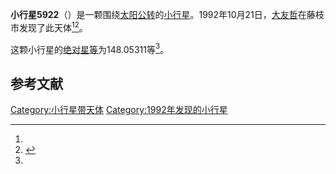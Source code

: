 {{Infobox planet
| bgcolour = #FFFFC0
| name = 5922 Shouichi
| symbol = 
| image = 
| caption = 
| discovery = yes
| discovery_ref = 
| discoverer = [[大友哲|大友哲]]
| discovery_site = [[藤枝市|藤枝市]] 
| discovered = 1992年10月21日
| designations = yes
| mp_name = 
| named_after = 
| alt_names = 1992 UV/ 1950 QF / 1950 SN / 1979 FO / 1982 VN12 / 1982 YU2 / 1987 UP8 / 1987 WL4
| mp_category = [[主带小行星|主带小行星]]
| orbit_ref = <ref name="a">[http://ssd.jpl.nasa.gov/sbdb.cgi?sstr=5922 5922 Shouichi] {{Wayback|url=http://ssd.jpl.nasa.gov/sbdb.cgi?sstr=5922 |date=20210815121148 }}，小行星數據庫瀏覽器（JPL Small-Body Database Browser）－[[美国国家航空航天局|美国国家航空航天局]]喷气推进实验室</ref>
| epoch = 2456400.5 (2013年4月18日更新)
| aphelion = {{convert|3.3265867|AU|km|3|abbr=on|lk=out}}
| perihelion = {{convert|2.6783199|AU|km|3|abbr=on}}
| semimajor = {{convert|3.0024533|AU|km|3|abbr=on}}
| eccentricity = 0.1079562
| period = 1900.258995 [[日|日]]<br />5.2[[儒略年|儒略年]]
| avg_speed = 
| inclination = 7.86184
| asc_node = 232.41113
| mean_anomaly = 
| arg_peri = 148.05311
| satellites = 
| physical_characteristics = yes
| dimensions = 
| mass = 
| density = 
| surface_grav = 
| escape_velocity = 
| sidereal_day = 
| axial_tilt = 
| pole_ecliptic_lat = 
| pole_ecliptic_lon = 
| albedo = 
| temperatures= 
| temp_name1 = 
| mean_temp_1 = 
| max_temp_1 = 
| temp_name2 = 
| max_temp_2 = 
| spectral_type = 
| abs_magnitude = 148.05311
}}

'''小行星5922'''（{{lang-en|5922 Shouichi}}）是一颗围绕[[太阳|太阳]][[公转|公转]]的[[小行星|小行星]]。1992年10月21日，[[大友哲|大友哲]]在藤枝市发现了此天体<ref name="a" /><ref>{{cite news|title=小行星列表|url=http://cfa-www.harvard.edu/iau/lists/NumberedMPs.txt|accessdate=2013-07-08|newspaper=哈佛大学|archive-date=2008-05-17|archive-url=https://web.archive.org/web/20080517010638/http://cfa-www.harvard.edu/iau/lists/NumberedMPs.txt|dead-url=no}}</ref>。

这颗小行星的[[绝对星等|绝对星等]]为148.05311等<ref name="a" />。

==参考文献==
{{reflist}}
{{Minor Planet Number|[[小行星5921|小行星5921]]|[[小行星5923|小行星5923]]}}

{{小天体}}

[[Category:小行星带天体|Category:小行星带天体]]
[[Category:1992年发现的小行星|Category:1992年发现的小行星]]

{{asteroid-stub}}